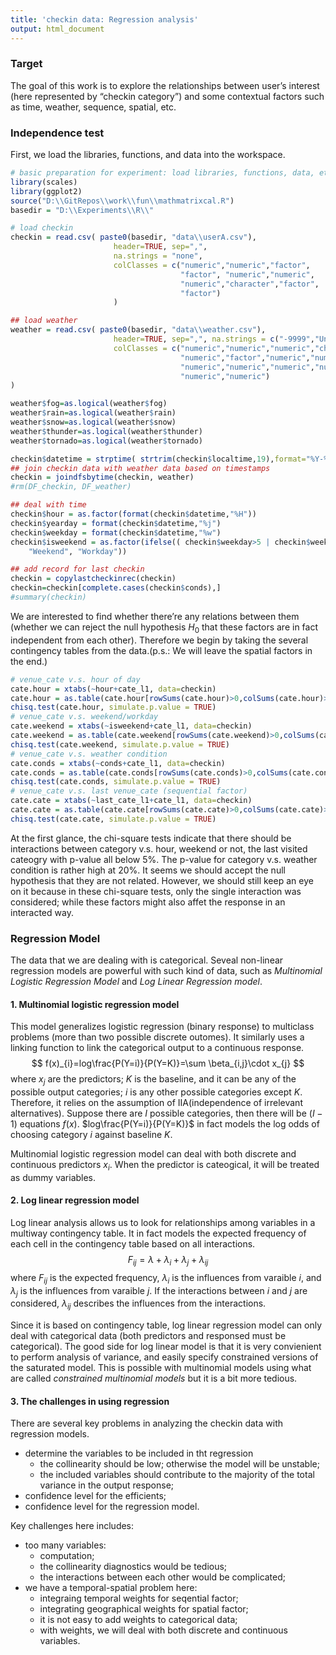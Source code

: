 ```yaml
---
title: 'checkin data: Regression analysis'
output: html_document
---
```

### Target
The goal of this work is to explore the relationships between user's interest (here represented by "checkin category") and some contextual factors such as time, weather, sequence, spatial, etc.

### Independence test
First, we load the libraries, functions, and data into the workspace.
```r
# basic preparation for experiment: load libraries, functions, data, etc.
library(scales)
library(ggplot2)
source("D:\\GitRepos\\work\\fun\\mathmatrixcal.R")
basedir = "D:\\Experiments\\R\\"

# load checkin
checkin = read.csv( paste0(basedir, "data\\userA.csv"), 
                       header=TRUE, sep=",",  
                       na.strings = "none",
                       colClasses = c("numeric","numeric","factor",
                                      "factor", "numeric","numeric",
                                      "numeric","character","factor",
                                      "factor")
                       )

## load weather
weather = read.csv( paste0(basedir, "data\\weather.csv"), 
                       header=TRUE, sep=",", na.strings = c("-9999","Unknown"),
                       colClasses = c("numeric","numeric","numeric","character",
                                      "numeric","factor","numeric","numeric",
                                      "numeric","numeric","numeric","numeric",
                                      "numeric","numeric")
)

weather$fog=as.logical(weather$fog)
weather$rain=as.logical(weather$rain)
weather$snow=as.logical(weather$snow)
weather$thunder=as.logical(weather$thunder)
weather$tornado=as.logical(weather$tornado)

checkin$datetime = strptime( strtrim(checkin$localtime,19),format="%Y-%m-%d %H:%M:%S")
## join checkin data with weather data based on timestamps 
checkin = joindfsbytime(checkin, weather)
#rm(DF_checkin, DF_weather)

## deal with time 
checkin$hour = as.factor(format(checkin$datetime,"%H"))
checkin$yearday = format(checkin$datetime,"%j")
checkin$weekday = format(checkin$datetime,"%w")
checkin$isweekend = as.factor(ifelse(( checkin$weekday>5 | checkin$weekday<1),
    "Weekend", "Workday"))

## add record for last checkin
checkin = copylastcheckinrec(checkin)
checkin=checkin[complete.cases(checkin$conds),]
#summary(checkin)
```


We are interested to find whether there're any relations between them (whether we can reject the null hypothesis $H_{0}$ that these factors are in fact independent from each other). Therefore we begin by taking the several contingency tables from the data.(p.s.: We will leave the spatial factors in the end.)
```r
# venue_cate v.s. hour of day
cate.hour = xtabs(~hour+cate_l1, data=checkin)
cate.hour = as.table(cate.hour[rowSums(cate.hour)>0,colSums(cate.hour)>0])
chisq.test(cate.hour, simulate.p.value = TRUE)
# venue_cate v.s. weekend/workday
cate.weekend = xtabs(~isweekend+cate_l1, data=checkin)
cate.weekend = as.table(cate.weekend[rowSums(cate.weekend)>0,colSums(cate.weekend)>0])
chisq.test(cate.weekend, simulate.p.value = TRUE)
# venue_cate v.s. weather condition
cate.conds = xtabs(~conds+cate_l1, data=checkin)
cate.conds = as.table(cate.conds[rowSums(cate.conds)>0,colSums(cate.conds)>0])
chisq.test(cate.conds, simulate.p.value = TRUE)
# venue_cate v.s. last venue_cate (sequential factor)
cate.cate = xtabs(~last_cate_l1+cate_l1, data=checkin)
cate.cate = as.table(cate.cate[rowSums(cate.cate)>0,colSums(cate.cate)>0])
chisq.test(cate.cate, simulate.p.value = TRUE)

```

At the first glance, the chi-square tests indicate that there should be interactions between category v.s. hour, weekend or not, the last visited cateogry with p-value all below 5%. The p-value for category v.s. weather condition is rather high at 20%. It seems we should accept the null hypothesis that they are not related. However, we should still keep an eye on it because in these chi-square tests, only the single interaction was considered; while these factors might also affet the response in an interacted way. 

### Regression Model
The data that we are dealing with is categorical. Seveal non-linear regression models are powerful with such kind of data, such as *Multinomial Logistic Regression Model* and *Log Linear Regression model*. 

#### 1. Multinomial logistic regression model 
This model generalizes logistic regression (binary response) to multiclass problems (more than two possible discrete outomes). It similarly uses a linking function to link the categorical output to a continuous response.
$$ f(x)_{i}=log\frac{P(Y=i)}{P(Y=K)}=\sum \beta_{i,j}\cdot x_{j} $$
where $x_{j}$ are the predictors; $K$ is the baseline, and it can be any of the possible output categories; $i$ is any other possible categories except $K$. Therefore, it relies on the assumption of IIA(independence of irrelevant alternatives). Suppose there are $I$ possible categories, then there will be $(I-1)$ equations $f(x)$. $log\frac{P(Y=i)}{P(Y=K)}$ in fact models the log odds of choosing category $i$ against baseline $K$.

Multinomial logistic regression model can deal with both discrete and continuous predictors $x_{i}$. When the predictor is cateogical, it will be treated as dummy variables.

#### 2. Log linear regression model 
Log linear analysis allows us to look for relationships among variables in a multiway contingency table. It in fact models the expected frequency of each cell in the contingency table based on all interactions.
$$F_{ij}=\lambda + \lambda_{i} + \lambda_{j} + \lambda_{ij}$$
where $F_{ij}$ is the expected frequency, $\lambda_{i}$ is the influences from varaible $i$, and $\lambda_{j}$ is the influences from varaible $j$. If the interactions between $i$ and $j$ are considered, $\lambda_{ij}$ describes the influences from the interactions.

Since it is based on contingency table, log linear regression model can only deal with categorical data (both predictors and responsed must be categorical). The good side for log linear model is that it is very convienient to perform analysis of variance, and easily specify constrained versions of the saturated model. This is possible with multinomial models using what are called *constrained multinomial models* but it is a bit more tedious. 

#### 3. The challenges in using regression
There are several key problems in analyzing the checkin data with regression models.
    
* determine the variables to be included in tht regression
    + the collinearity should be low; otherwise the model will be unstable;  
    + the included variables should contribute to the majority of the total variance in the output response;  
* confidence level for the efficients;
* confidence level for the regression model.

Key challenges here includes:

* too many variables: 
    + computation;
    + the collinearity diagnostics would be tedious; 
    + the interactions between each other would be complicated;
* we have a temporal-spatial problem here:
    + integraing temporal weights for seqential factor;
    + integrating geographical weights for spatial factor;
    + it is not easy to add weights to categorical data;
    + with weights, we will deal with both discrete and continuous variables.
    




